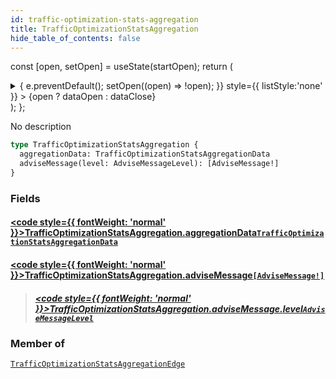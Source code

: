 ```yaml
---
id: traffic-optimization-stats-aggregation
title: TrafficOptimizationStatsAggregation
hide_table_of_contents: false
---
```






const [open, setOpen] = useState(startOpen);
return (
<details {...(open ? { open: true } : {})} className="details" style={{ border:'none', boxShadow:'none', background:'var(--ifm-background-color)' }}>
<summary
onClick={(e) => {
e.preventDefault();
setOpen((open) => !open);
}}
style={{ listStyle:'none' }} >
{open ? dataOpen : dataClose}
</summary>
{open && children}
</details>
);
};

No description

```graphql
type TrafficOptimizationStatsAggregation {
  aggregationData: TrafficOptimizationStatsAggregationData
  adviseMessage(level: AdviseMessageLevel): [AdviseMessage!]
}
```

### Fields

#### [<code style={{ fontWeight: 'normal' }}>TrafficOptimizationStatsAggregation.<b>aggregationData</b></code>](#)<Bullet />[`TrafficOptimizationStatsAggregationData`](/api/objects/traffic-optimization-stats-aggregation-data) <Badge class="badge badge--secondary" text="object"/>

>

#### [<code style={{ fontWeight: 'normal' }}>TrafficOptimizationStatsAggregation.<b>adviseMessage</b></code>](#)<Bullet />[`[AdviseMessage!]`](/api/objects/advise-message) <Badge class="badge badge--secondary" text="list"/> <Badge class="badge badge--secondary" text="object"/>

> ##### [<code style={{ fontWeight: 'normal' }}>TrafficOptimizationStatsAggregation.adviseMessage.<b>level</b></code>](#)<Bullet />[`AdviseMessageLevel`](/api/enums/advise-message-level) <Badge class="badge badge--secondary" text="enum"/>

### Member of

[`TrafficOptimizationStatsAggregationEdge`](/api/objects/traffic-optimization-stats-aggregation-edge) <Badge class="badge badge--secondary" text="object"/>
